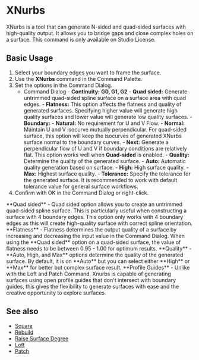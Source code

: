 

# XNurbs

<Reference shortcut="" command="XNurbs" button=""/>

XNurbs is a tool that can generate N-sided and quad-sided surfaces with high-quality output. It allows you to bridge gaps and close complex holes on a surface. This command is only available on Studio License.

## Basic Usage

1. Select your boundary edges you want to frame the surface.
2. Use the **XNurbs** command in the Command Palette.
3. Set the options in the Command Dialog.
    - <Kst>Command Dialog</Kst>
          - **Continuity:** **G0, G1, G2**
          - **Quad sided:** Generate untrimmed quad-sided spline surface on a surface area with quad edges.
          - **Flatness:** This option affects the flatness and quality of generated surfaces. Specifying higher value will generate high quality surfaces and lower value will generate low quality surfaces.
          - **Boundary:** 
                - **Natural:** No requirement for U and V Flow.
                - **Normal:** Maintain U and V isocurve mutually perpendicular. For quad-sided surface, this option will keep the isocurves of generated XNurbs surface normal to the boundary curves.
                - **Next:** Generate a perpendicular flow of U and V if boundary conditions are relatively flat. This option works well when **Quad-sided** is enabled.
          - **Quality:** Determine the quality of the generated surface. 
                - **Auto:** Automatic quality generation based on surface.
                - **High:** High surface quality.
                - **Max:** Highest surface quality.
          - **Tolerance:** Specify the tolerance for the generated surface. It is recommended to work with default tolerance value for general surface workflows.
5. Confirm with OK in the Command Dialog or right-click.

<VideoPlayer fileName="xnurbs-0"/>

<Callout type="info" emoji="🗒️">
**Quad sided** 
- Quad sided option allows you to create an untrimmed quad-sided spline surface. This is particularly useful when constructing a surface with 4 boundary edges. This option only works with 4 boundary edges as this will create high-quality surface with correct spline orientation.
<VideoPlayer fileName="xnurbs-2"/>
</Callout>

<Callout type="info" emoji="🗒️"> 
**Flatness** 
- Flatness determines the output quality of a surface by increasing and decreasing the input value in the Command Dialog. When using the **Quad sided** option on a quad-sided surface, the value of flatness needs to be between 0.95 - 1.00 for optimum results.
<VideoPlayer fileName="xnurbs-3"/>
</Callout>

<Callout type="info" emoji="🗒️">
**Quality**
- **Auto, High, and Max** options determine the quality of the generated surface. By default, it is on **Auto** but you can select either **High** or **Max** for better but complex surface result.
<VideoPlayer fileName="xnurbs-4"/>
</Callout>

<Callout type="info" emoji="🗒️">
**Profile Guides** 
- Unlike with the Loft and Patch Command, Xnurbs is capable of generating surfaces using open profile guides that don't intersect with boundary guides, this gives the flexibility to generate surfaces with ease and the creative opportunity to explore surfaces.
<VideoPlayer fileName="xnurbs-1"/>
</Callout> 

## See also
- [Square](square)
- [Rebuild](rebuild)
- [Raise Surface Degree](raise-surface-degree)
- [Loft](loft)
- [Patch](patch)